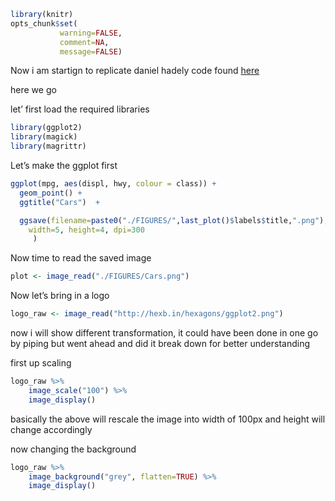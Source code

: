 
```r
library(knitr)
opts_chunk$set(
	       warning=FALSE, 
	       comment=NA,
	       message=FALSE)
```


Now i am  startign to replicate daniel hadely code found [here](http://danielphadley.com/ggplot-Logo/)



here we go


let' first load the required libraries

```r
library(ggplot2)
library(magick)
library(magrittr)
```

Let's make the ggplot first


```r
ggplot(mpg, aes(displ, hwy, colour = class)) + 
  geom_point() + 
  ggtitle("Cars")  + 

  ggsave(filename=paste0("./FIGURES/",last_plot()$labels$title,".png"),
	width=5, height=4, dpi=300 
	 )
```

Now time to read the saved image

```r
plot <- image_read("./FIGURES/Cars.png")
```

Now let's bring in a logo

```r
logo_raw <- image_read("http://hexb.in/hexagons/ggplot2.png") 
```

now i will show different transformation, it could have been done in one go by piping but went ahead and did it break down for better understanding

first up scaling

```r
logo_raw %>% 
    image_scale("100") %>% 
    image_display()
```

basically the above will rescale the image into width of 100px and height will change accordingly



now changing the background

```r
logo_raw %>% 
    image_background("grey", flatten=TRUE) %>% 
    image_display()
```




